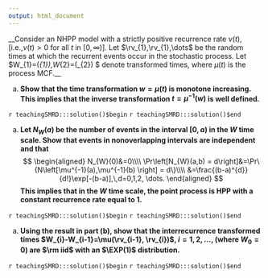 ```yaml
---
output: html_document
---
```


__Consider an NHPP model with a strictly positive recurrence rate $\nu(t)$, [i.e.,$\nu(t)>0$ for all $t$ in $[0,\infty)$].  Let $\rv_{1},\rv_{1},\dots$ be the random times at which the recurrent events occur in the stochastic process.  Let $W_{1}=\mu(\rv_{1}),W_{2}=\mu(\rv_{2}) $ denote transformed times, where $\mu(t)$ is the process MCF.__

a. __Show that the time transformation $w=\mu(t)$ is monotone increasing. This implies that  the inverse transformation $t=\mu^{-1}(w)$ is well defined.__ 

`r teachingSMRD:::solution()$begin`
`r teachingSMRD:::solution()$end`

a. __Let $N_{W}(a)$ be the number of events in the interval $[0,a)$ in the $W$ time scale. Show that events in nonoverlapping intervals are independent and that__
$$
\begin{aligned}
 N_{W}(0)&=0\\\\
 \Pr\left[N_{W}(a,b) = 
   d\right]&=\Pr\{N\left[\mu^{-1}(a),\mu^{-1}(b) \right] = d\}\\\\
 &=\frac{(b-a)^{d}}{d!}\exp[-(b-a)],\,d=0,1,2, \dots.
\end{aligned}
$$
__This implies that in the $W$ time scale, the point process is HPP with a constant recurrence rate equal to 1.__

`r teachingSMRD:::solution()$begin`
`r teachingSMRD:::solution()$end`

a. __Using the result in part (b), show that the interrecurrence transformed times $W_{i}-W_{i-1}=\mu(\rv_{i-1}, \rv_{i})$, $i=1,2, \dots$, (where  $W_{0}=0$) are $\rm iid$ with an $\EXP(1)$ distribution.__

`r teachingSMRD:::solution()$begin`
`r teachingSMRD:::solution()$end`

